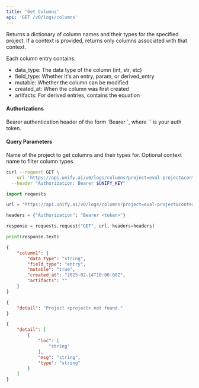 ```yaml
---
title: 'Get Columns'
api: 'GET /v0/logs/columns'
---
```

Returns a dictionary of column names and their types for the specified project.
If a context is provided, returns only columns associated with that context.

Each column entry contains:
- data_type: The data type of the column (int, str, etc)
- field_type: Whether it's an entry, param, or derived_entry
- mutable: Whether the column can be modified
- created_at: When the column was first created
- artifacts: For derived entries, contains the equation

#### Authorizations

<ParamField header="Authorization" type="string" required="true">
  Bearer authentication header of the form `Bearer <token>`, where `<token>` is your auth token.
</ParamField>

#### Query Parameters

<ParamField query="project" type="string" required="true">
Name of the project to get columns and their types for.
</ParamField>

<ParamField query="context" type="string | null" >
Optional context name to filter column types
</ParamField>

<RequestExample>

```bash cURL
curl --request GET \
  --url 'https://api.unify.ai/v0/logs/columns?project=eval-project&context=training' \
  --header "Authorization: Bearer $UNIFY_KEY"
```

```python Python
import requests

url = "https://api.unify.ai/v0/logs/columns?project=eval-project&context=training"

headers = {"Authorization": "Bearer <token>"}

response = requests.request("GET", url, headers=headers)

print(response.text)
```

</RequestExample>
<ResponseExample>

```json 200
{
    "column1": {
        "data_type": "string",
        "field_type": "entry",
        "mutable": "true",
        "created_at": "2025-02-14T10:00:00Z",
        "artifacts": ""
    }
}
```

```json 404
{
    "detail": "Project <project> not found."
}
```

```json 422
{
    "detail": [
        {
            "loc": [
                "string"
            ],
            "msg": "string",
            "type": "string"
        }
    ]
}
```

</ResponseExample>
